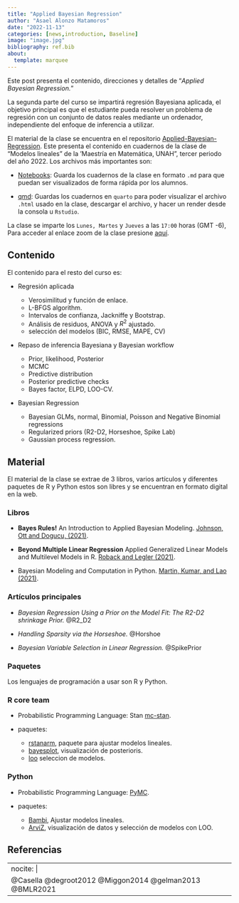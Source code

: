 ```yaml
---
title: "Applied Bayesian Regression"
author: "Asael Alonzo Matamoros"
date: "2022-11-13"
categories: [news,introduction, Baseline]
image: "image.jpg"
bibliography: ref.bib
about:
  template: marquee
---
```


Este post presenta el contenido, direcciones y detalles de "*Applied Bayesian Regression.*"

La segunda parte del curso se impartirá regresión Bayesiana aplicada, el objetivo principal es que el estudiante pueda resolver un problema de regresión con un conjunto de datos reales mediante un ordenador, independiente del enfoque de inferencia a utilizar. 

El material de la clase se encuentra en el repositorio [Applied-Bayesian-Regression](https://github.com/asael697/Appplied-Bayesian-Regression). Este presenta el contenido en cuadernos de la clase de "Modelos lineales" de la 'Maestría en Matemática, UNAH", tercer periodo del año 2022. Los archivos más importantes son: 

  + [Notebooks](https://github.com/asael697/Appplied-Bayesian-Regression/tree/main/Notebooks): Guarda los cuadernos de la clase en formato `.md`  para que puedan ser visualizados de forma rápida por los alumnos.
  
  + [qmd](): Guardas los cuadernos en `quarto` para poder visualizar el archivo `.html` usado en la clase, descargar el archivo, y hacer un render desde la consola u `Rstudio`.
  
La clase se imparte los `Lunes, Martes` y `Jueves` a las `17:00` horas (GMT -6), Para acceder al enlace zoom de la clase presione [aquí](https://aalto.zoom.us/j/63860483890).

## Contenido

El contenido para el resto del curso es:

 + Regresión aplicada
  
     - Verosimilitud y función de enlace.
     - L-BFGS algorithm.
     - Intervalos de confianza, Jackniffe y Bootstrap.
     - Análisis de residuos, ANOVA  y $R^2$ ajustado.
     - selección del modelos (BIC, RMSE, MAPE, CV)
 
 + Repaso de inferencia Bayesiana y Bayesian workflow

    - Prior, likelihood, Posterior
    - MCMC
    - Predictive distribution
    - Posterior predictive checks
    - Bayes factor, ELPD, LOO-CV.
  
 + Bayesian Regression
   
   - Bayesian GLMs, normal, Binomial, Poisson and Negative Binomial regressions
   - Regularized priors (R2-D2, Horseshoe, Spike Lab)
   - Gaussian process regression.
   
## Material 
  
El material de la clase se extrae de 3 libros, varios artículos y diferentes paquetes de R y Python estos son libres y se encuentran en formato digital en la web. 

### Libros

 + **Bayes Rules!** An Introduction to Applied Bayesian Modeling. [Johnson, Ott and Dogucu, (2021)](https://www.bayesrulesbook.com/).
 
 + **Beyond Multiple Linear Regression** Applied Generalized Linear Models and Multilevel Models in R. [Roback and Legler (2021)](https://bookdown.org/roback/bookdown-BeyondMLR/).
 
 + Bayesian Modeling and Computation in Python. [Martin, Kumar, and Lao (2021)](https://bayesiancomputationbook.com/welcome.html).

### Artículos principales   
   
   + *Bayesian Regression Using a Prior on the Model Fit: The R2-D2 shrinkage Prior.* @R2_D2 
   
   + *Handling Sparsity via the Horseshoe.* @Horshoe 
   
   + *Bayesian Variable Selection in Linear Regression.* @SpikePrior 

### Paquetes

Los lenguajes de programación a usar son R y Python.
 
### R core team
 
  + Probabilistic Programming Language: Stan [mc-stan](https://mc-stan.org/users/interfaces/rstan).
  
  + paquetes: 
  
    - [rstanarm](https://mc-stan.org/rstanarm/), paquete para ajustar modelos lineales.
    - [bayesplot](https://mc-stan.org/bayesplot/), visualización de posterioris.
    - [loo](https://mc-stan.org/loo/) seleccion de modelos.
  
   
### Python
 
  + Probabilistic Programming Language: [PyMC](https://www.pymc.io/welcome.html).
  
  + paquetes: 
  
    - [Bambi]( https://bambinos.github.io/bambi/main/index.html#), Ajustar modelos lineales.
    - [ArviZ](https://arviz-devs.github.io/arviz/index.html), visualización de datos y selección de modelos con LOO.
    
## Referencias

---
nocite: |
 @Casella @degroot2012 @Miggon2014 @gelman2013 @BMLR2021 
---

::: {#refs}
:::
